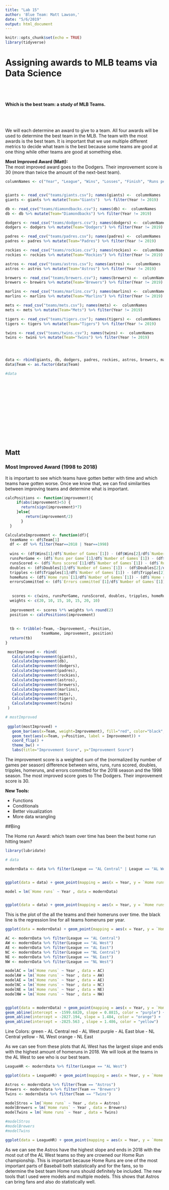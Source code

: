 ---
title: "Lab 15"
author: 'Blue Team: Matt Lawson,'
date: "5/6/2019"
output: html_document
---

```{r setup, include=FALSE}
knitr::opts_chunk$set(echo = TRUE)
library(tidyverse)
```


# Assigning awards to MLB teams via Data Science
  
  <br></br>
  
#### Which is the best team: a study of MLB Teams.

<br></br>

We will each determine an award to give to a team. All four awards will be used to determine the best team in the MLB. The team with the most awards is the best team. It is important that we use multiple different metrics to decide what team is the best because some teams are good at one thing while other teams are good at something else.  

__Most Improved Award (Matt):__  
The most improved award goes to the Dodgers. Their improvement score is 30 (more than twice the amount of the next-best team).



```{r echo=F, message=F, warning=F}
columnNames <- c("Year", "League", "Wins", "Losses", "Finish", "Runs per Game", "Number of Games", "Played appearances","At bats", "Runs scored", "Hits", "Doubles", "Tripples", "Home runs", "RBIs", "Stollen bases", "Caught stealing", "Walks", "Strikeouts", "Batting average", "On base %", "Slugging %", "On base + slugging %", "Errors committed", "Double plays", "Fielding %", "Average age")


giants <- read_csv("teams/giants.csv"); names(giants) <-  columnNames
giants <- giants %>% mutate(Team="Giants")  %>% filter(Year != 2019)

db <- read_csv("teams/diamondbacks.csv"); names(db) <-  columnNames
db <- db %>% mutate(Team="Diamondbacks") %>% filter(Year != 2019)

dodgers <- read_csv("teams/dodgers.csv"); names(dodgers) <-  columnNames
dodgers <- dodgers %>% mutate(Team="Dodgers") %>% filter(Year != 2019)

padres <- read_csv("teams/padres.csv"); names(padres) <-  columnNames
padres <- padres %>% mutate(Team="Padres") %>% filter(Year != 2019)

rockies <- read_csv("teams/rockies.csv"); names(rockies) <-  columnNames
rockies <- rockies %>% mutate(Team="Rockies") %>% filter(Year != 2019)

astros <- read_csv("teams/astros.csv"); names(astros) <-  columnNames
astros <- astros %>% mutate(Team="Astros") %>% filter(Year != 2019)

brewers <- read_csv("teams/brewers.csv"); names(brewers) <-  columnNames
brewers <- brewers %>% mutate(Team="Brewers") %>% filter(Year != 2019)

marlins <- read_csv("teams/marlins.csv"); names(marlins) <-  columnNames
marlins <- marlins %>% mutate(Team="Marlins") %>% filter(Year != 2019)

mets <- read_csv("teams/mets.csv"); names(mets) <-  columnNames
mets <- mets %>% mutate(Team="Mets") %>% filter(Year != 2019)

tigers <- read_csv("teams/tigers.csv"); names(tigers) <-  columnNames
tigers <- tigers %>% mutate(Team="Tigers") %>% filter(Year != 2019)

twins <- read_csv("teams/twins.csv"); names(twins) <-  columnNames
twins <- twins %>% mutate(Team="Twins") %>% filter(Year != 2019)




data <- rbind(giants, db, dodgers, padres, rockies, astros, brewers, marlins, mets, tigers, twins)
data$Team <- as.factor(data$Team)

#data

```


<br></br>  
<br></br>  
<br></br>  
<br></br>  

## Matt

### Most Improved Award (1998 to 2018)

It is important to see which teams have gotten better with time and which teams have gotten worse. Once we know that, we can find similarities between improving teams and determine what is important.

```{r}
calcPositions <- function(improvement){
     if(abs(improvement)<5) {
       return(sign(improvement)*7)
     }else{
         return(improvement/2)
       }
  }

CalculateImprovement <- function(df){
  teamName <- df$Team[1]
  df <- df %>% filter(Year==2018 | Year==1998)
  
  wins <- (df$Wins[1]/df$`Number of Games`[1]) - (df$Wins[2]/df$`Number of Games`[2])
  runsPerGame <- (df$`Runs per Game`[1]/df$`Number of Games`[1]) - (df$`Runs per Game`[2]/df$`Number of Games`[2])
  runsScored <- (df$`Runs scored`[1]/df$`Number of Games`[1]) - (df$`Runs scored`[2]/df$`Number of Games`[2])
  doubles <- (df$Doubles[1]/df$`Number of Games`[1]) - (df$Doubles[2]/df$`Number of Games`[2])
  tripples <-(df$Tripples[1]/df$`Number of Games`[1]) - (df$Tripples[2]/df$`Number of Games`[2])
  homeRuns <- (df$`Home runs`[1]/df$`Number of Games`[1]) - (df$`Home runs`[2]/df$`Number of Games`[2])
  errorsCommitted <- (df$`Errors committed`[1]/df$`Number of Games`[1]) - (df$`Errors committed`[2]/df$`Number of Games`[2])
  
  
   scores <- c(wins, runsPerGame, runsScored, doubles, tripples, homeRuns, -1*errorsCommitted)
  weights <- c(20, 10, 15, 10, 15, 20, 10)
  
  improvement <- scores %*% weights %>% round(2)
  position <- calcPositions(improvement)
  
  
  tb <- tribble(~Team, ~Improvement, ~Position,
                teamName, improvement, position)
  return(tb)
}
```


```{r}
 mostImproved <- rbind(
   CalculateImprovement(giants),
   CalculateImprovement(db),
   CalculateImprovement(dodgers),
   CalculateImprovement(padres),
   CalculateImprovement(rockies),
   CalculateImprovement(astros),
   CalculateImprovement(brewers),
   CalculateImprovement(marlins),
   CalculateImprovement(mets),
   CalculateImprovement(tigers),
   CalculateImprovement(twins)
 )

# mostImproved
 
 ggplot(mostImproved) +
   geom_bar(aes(x=Team, weight=Improvement), fill="red", color="black", alpha=0.65) + 
   geom_text(aes(x=Team, y=Position, label = Improvement)) +
   coord_flip() + 
   theme_bw() +
   labs(title="Improvement Score", y="Improvement Score")
```

The improvement score is a weighted sum of the (normalized by number of games per season) difference between wins, runs, runs scored, doubles, tripples, homeruns, and errors committed for the 2018 season and the 1998 season. The most improved score goes to The Dodgers. Their improvement score is 30.  

__New Tools:__

  - Functions  
  - Conditionals  
  - Better visualization  
  - More data wrangling   
  
##Bing

The Home run Award: which team over time has been the best home run hitting team?

```{r message=F, warning=F}

library(lubridate)

# data

modernData <- data %>% filter(League == "AL Central" | League == "AL West" | League == "AL East" |League == "NL Central" | League == "NL West" | League == "NL East")


ggplot(data = data) + geom_point(mapping = aes(x = Year, y = `Home runs`, color = Team))

model = lm(`Home runs` ~ Year , data = modernData)


ggplot(data = data) + geom_point(mapping = aes(x = Year, y = `Home runs`, color = Team)) + geom_abline(intercept = -2493.37, slope = 1.321)

```

This is the plot of the all the teams and their homeruns over time. the black line is the regression line for all teams homeruns per year.  
```{r}

ggplot(data = modernData) + geom_point(mapping = aes(x = Year, y = `Home runs`, color = League)) + facet_wrap(~ League, nrow = 2)

AC <- modernData %>% filter(League == "AL Central")
AW <- modernData %>% filter(League == "AL West")
AE <- modernData %>% filter(League == "AL East")
NC <- modernData %>% filter(League == "NL Central")
NE <- modernData %>% filter(League == "NL East")
NW <- modernData %>% filter(League == "NL West")

modelAC = lm(`Home runs` ~ Year , data = AC)
modelAW = lm(`Home runs` ~ Year , data = AW)
modelAE = lm(`Home runs` ~ Year , data = AE)
modelNC = lm(`Home runs` ~ Year , data = NC)
modelNE = lm(`Home runs` ~ Year , data = NE)
modelNW = lm(`Home runs` ~ Year , data = NW)


ggplot(data = modernData) + geom_point(mapping = aes(x = Year, y = `Home runs`)) + geom_abline(intercept = -2238.9, slope = 1.2, color = "blue") + geom_abline(intercept = -3425.979, slope = 1.793, color = "red") + geom_abline(intercept = -3103.675, slope = 1.624, color = "green") + 
geom_abline(intercept = -1599.6820, slope = 0.8815, color = "purple") + 
geom_abline(intercept = -2827.194, slope = 1.484, color = "orange") + 
geom_abline(intercept = -2825.563 , slope = 1.486, color = "yellow")

```

Line Colors:
green - AL Central
red - AL West
purple - AL East
blue - NL Central
yellow - NL West
orange - NL East

As we can see from these plots that AL West has the largest slope and ends with the highest amount of homeruns in 2018. We will look at the teams in the AL West to see who is our best team.

```{r}

LeagueHR <- modernData %>% filter(League == "AL West")

ggplot(data = LeagueHR) + geom_point(mapping = aes(x = Year, y = `Home runs`,color = Team))

Astros <- modernData %>% filter(Team == "Astros")
Brewers <- modernData %>% filter(Team == "Brewers")
Twins <- modernData %>% filter(Team == "Twins")

modelStros = lm(`Home runs` ~ Year , data = Astros)
modelBrewers = lm(`Home runs` ~ Year , data = Brewers)
modelTwins = lm(`Home runs` ~ Year , data = Twins)

#modelStros
#modelBrewers
#modelTwins

ggplot(data = LeagueHR) + geom_point(mapping = aes(x = Year, y = `Home runs`,color = Team)) + geom_abline(intercept = -4531.771, slope = 2.339, color = "red") + geom_abline(intercept = -2961.989, slope = 1.562 , color = "green") + geom_abline(intercept = -1638.6750, slope = 0.8886 , color = "blue") 


```

As we can see the Astros have the highest slope and ends in 2018 with the most out of the AL West teams so they are crowned our Home Run championship. This is important because Home Runs are one of the most important parts of Baseball both statistically and for the fans, so to determine the best team Home runs should definitely be included. The new tools that I used were models and multiple models. This shows that Astros can bring fans and also do statistically well.

<br></br>  
<br></br> 
<br></br> 
<br></br> 
<br></br> 



##Brandon
Most Offensive team

```{r}
#calcLocation <- function(offense){
     #if(abs(offense)<5) {
      # return(sign(offense)*7)
     #}else{
         #return(offense/2)
       #}
  #}

#CalculateOffense <- function(db){
  #Name <- db$Team[1]
  #db <- db %>% filter(Year==2018 | Year==1998)
  #RunsPerGame <- (df$`Runs per Game`[1]/df$`Number of Games`[1]) - (df$`Runs per Game`[2]/df$`Number of Games`[2])
  #RunsScored <- (df$`Runs scored`[1]/df$`Number of Games`[1]) - (df$`Runs scored`[2]/df$`Number of Games`[2])
  #RBIs <- (df$RBIs[1]/df$`Number of Games`[1]) - (df$RBIs[2]/df$`Number of Games`[2])
  #OnBase <-(df$`On base %`[1]/df$`Number of Games`[1]) - (df$`On base %`[2]/df$`Number of Games`[2])
  #BattingAvg <- (df$`Batting average`[1]/df$`Number of Games`[1]) - (df$`Batting average`[2]/df$`Number of Games`[2])
  #Slugging <- (df$`Slugging %`[1]/df$`Number of Games`[1]) - (df$`Slugging %`[2]/df$`Number of Games`[2])
#best <- c(RunsPerGame, RunsScored, RBIs, onBase, BattingAvg, Slugging)
  #weights <- c(20, 10, 15, 10, 15, 20, 10)
  
  #offense <- best %*% weights %>% round(2)
  #Location <- calcLocation(offense)
  
  
  #bb <- tribble(~Team, ~offense, ~Location,
   #            Name, offense, Location)
  #return(bb)
#}
```
```{r}
 #mostImproved <- rbind( CalculateOffense(giants),CalculateOffense(db),CalculateOffense(dodgers),CalculateOffense(padres),CalculateOffense(rockies),CalculateOffense(astros),CalculateOffense(brewers), CalculateOffense(marlins), CalculateOffense(mets), CalculateOffense(tigers), CalculateOffense(twins))
 #ggplot(mostImproved) +
  # geom_bar(aes(x=Team, weight=Improvement), fill="red", color="black", alpha=0.65) + 
   #geom_text(aes(x=Team, y=Position, label = Improvement)) +
   #coord_flip() + 
   #theme_bw() +
   #labs(title="Improvement Score", y="Improvement Score")
```

COuldn't get the plot to work, but based off the gather data and indivdual runs it looked like the Dodgers and the msot offense team from 1989 to 2018, this can due to their increase in wins which is cotnributed to score, RBI's stolen bases and othe rthing I tested for offense teams



  
  
  
  
# Reflections:
##Team
We have achieved our team goals. We are all fluent in R markdown and have learned new data science tools. These are skills that we can use for the rest of our lives. They will be very helpful. We did well on all of our tRATs, so we wouldn't change that. One thing we could have done better is starting the labs earlier. We were always finishing tem minutes before the deadline.

### Matt  
Six months after graduation, I said that I wanted to be traveling around the world. This is still my goal. I think that I am still likely to acheive it. My 5 year plan has changed a little. Before, I wanted to be a data scientist, but now I know that I want to do research that allows me to study the earth and travel. I learned a lot of cool data visualization tools in this class. I became fluent in RStudio (especially r markdown). We explored some really cool datasets. If I could give myself advice at the begining of the year, I would tell myself to make sure to read all of the readings. I read all of the readings on time and it really helped my understanding of the material.

##Bing
I said that I want to be able to find insights about Basketball by analyzing data, and while this is still a goal of mine, I have not achieved it yet, however I would say that since the beginning of the semester, I can anaylyze data much better, and as we showed in this project we analyzed Baseball and made more minor insights. 6 months after graduation I would still like to be travelling, but 5 years after graduation, I still would like to data analytics, but I would be open to many fields. I would say for my goals for the semester, I acheived those because those were mostly about improving my basic R skills. I would tell myself to just make sure to know the stuff from the reading because I had 2 tests where I didn't try to hard and din't get great grades on.





<br></br> 
<br></br> 
<br></br> 


# Who did what:
  
#### Matt  
- Helped with overall question choice  
- Setup the markdown file  
- Chose a subquestion  
  - Created data frames, functions, and plots to answer the subquestion  
- Downloaded files from [baseball-reference.com](https://www.baseball-reference.com/teams/)  
  - Read in the files into useable, tidy data frames for later use  
- Reflected on lab 2 and this course   



#### Brandon  



#### Bing 
-Helped with overall question
-chose a subquestion
-download file from our source
-reflected on lab 2
-did indivdual part
-did team reflection



#### Nick  